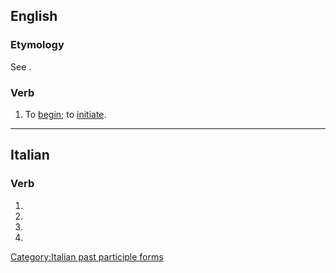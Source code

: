 ==English==

===Etymology===
See {{m|en|principiant}}.

===Verb===
{{en-verb|principiat}}

# {{lb|en|obsolete}} To [[begin]]; to [[initiate]].
#: {{rfquotek|lang=en|Sir M. Hale}}

{{Webster 1913}}

----

==Italian==

===Verb===
{{head|it|verb form}}

# {{inflection of|principiare||2|p|pres|indc|lang=it}}
# {{inflection of|principiare||2|p|impr|lang=it}}
# {{inflection of|principiare||2|p|pres|subj|lang=it}}
# {{feminine plural of|principiato|lang=it}}

[[Category:Italian past participle forms]]